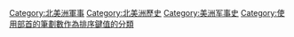 {{DEFAULTSORT:②劃⼔部北美洲}}
[[Category:北美洲軍事|Category:北美洲軍事]]
[[Category:北美洲歷史|Category:北美洲歷史]]
[[Category:美洲军事史|Category:美洲军事史]]
[[Category:使用部首的筆劃數作為排序鍵值的分類|Category:使用部首的筆劃數作為排序鍵值的分類]]